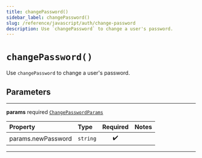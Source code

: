 ```yaml
---
title: changePassword()
sidebar_label: changePassword()
slug: /reference/javascript/auth/change-password
description: Use `changePassword` to change a user's password.
---
```


# `changePassword()`

Use `changePassword` to change a user's password.

## Parameters

---

**<span className="parameter-name">params</span>** <span className="optional-status">required</span> [`ChangePasswordParams`](/reference/docgen/javascript/auth/types/change-password-params)

| Property                                                                                       | Type     | Required | Notes |
| :--------------------------------------------------------------------------------------------- | :------- | :------: | :---- |
| <span className="parameter-name"><span className="light-grey">params.</span>newPassword</span> | `string` |    ✔️    |       |

---
